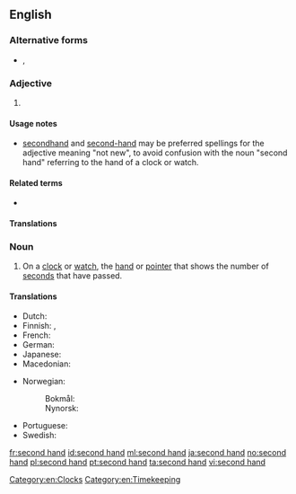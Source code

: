 {{also|secondhand}}
==English==

===Alternative forms===
* {{l|en|secondhand}}, {{l|en|second-hand}}

===Adjective===
{{en-adj|-}}

# {{alternative form of|secondhand|lang=en}}

====Usage notes====
* [[secondhand]] and [[second-hand]] may be preferred spellings for the adjective meaning "not new", to avoid confusion with the noun "second hand" referring to the hand of a clock or watch.

====Related terms====
* {{l|en|at second hand}}

====Translations====
{{trans-see|secondhand}}

===Noun===
{{en-noun|head=[[second]] [[hand]]}}

# On a [[clock]] or [[watch]], the [[hand]] or [[pointer]] that shows the number of [[second]]s that have passed.

====Translations====
{{trans-top|the hand or pointer that shows the number of seconds that have passed}}
* Dutch: {{t+|nl|secondewijzer|m}}
* Finnish: {{t+|fi|sekuntiosoitin}}, {{t+|fi|sekuntiviisari}}
* French: {{t+|fr|trotteuse}}
* German: {{t|de|Sekundenzeiger|m}}
* Japanese: {{t|ja|秒針|tr=byōshin|sc=Jpan}}
* Macedonian: {{t|mk|секундарник|m|tr=sekundárnik}}
{{trans-mid}}
* Norwegian:
*: Bokmål: {{t+|nb|sekundviser|m}}
*: Nynorsk: {{t|nn|sekundvisar|m}}
* Portuguese: {{t|pt|[[ponteiro]] [[dos]] [[segundos]]|m}}
* Swedish: {{t+|sv|sekundvisare|c}}
{{trans-bottom}}

[[Category:en:Clocks]]
[[Category:en:Timekeeping]]

[[fr:second hand]]
[[id:second hand]]
[[ml:second hand]]
[[ja:second hand]]
[[no:second hand]]
[[pl:second hand]]
[[pt:second hand]]
[[ta:second hand]]
[[vi:second hand]]